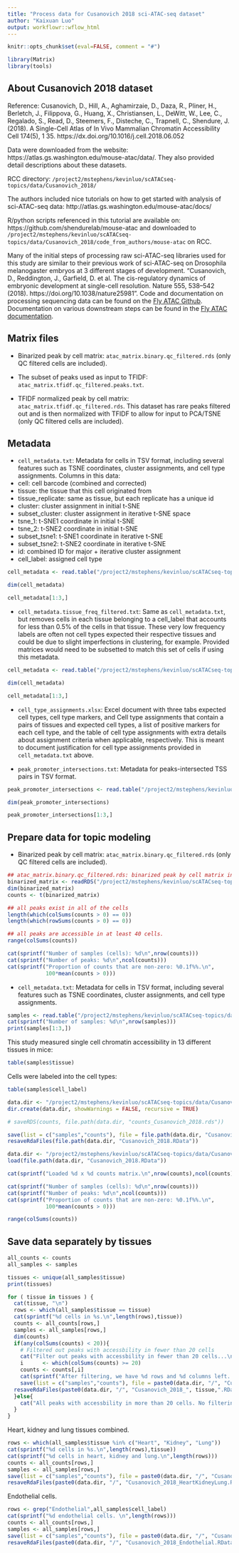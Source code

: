 ```yaml
---
title: "Process data for Cusanovich 2018 sci-ATAC-seq dataset"
author: "Kaixuan Luo"
output: workflowr::wflow_html
---
```


```r
knitr::opts_chunk$set(eval=FALSE, comment = "#")
```

```r
library(Matrix)
library(tools)
```

## About Cusanovich 2018 dataset

Reference: Cusanovich, D., Hill, A., Aghamirzaie, D., Daza, R., Pliner, H., Berletch, J., Filippova, G., Huang, X., Christiansen, L., DeWitt, W., Lee, C., Regalado, S., Read, D., Steemers, F., Disteche, C., Trapnell, C., Shendure, J. (2018). A Single-Cell Atlas of In Vivo Mammalian Chromatin Accessibility Cell 174(5), 1 35. https://dx.doi.org/10.1016/j.cell.2018.06.052

Data were downloaded from the website: https://atlas.gs.washington.edu/mouse-atac/data/. They also provided detail descriptions about these datasets.

RCC directory: `/project2/mstephens/kevinluo/scATACseq-topics/data/Cusanovich_2018/`

The authors included nice tutorials on how to get started with analysis of sci-ATAC-seq data: http://atlas.gs.washington.edu/mouse-atac/docs/

R/python scripts referenced in this tutorial are available on: https://github.com/shendurelab/mouse-atac and downloaded to `/project2/mstephens/kevinluo/scATACseq-topics/data/Cusanovich_2018/code_from_authors/mouse-atac` on RCC. 

Many of the initial steps of processing raw sci-ATAC-seq libraries used for this study are similar to their previous work of sci-ATAC-seq on Drosophila melanogaster embryos at 3 different stages of development. "Cusanovich, D., Reddington, J., Garfield, D. et al. The cis-regulatory dynamics of embryonic development at single-cell resolution. Nature 555, 538–542 (2018). https://doi.org/10.1038/nature25981". Code and documentation on processing sequencing data can be found on the [Fly ATAC Github](https://github.com/shendurelab/fly-atac). Documentation on various downstream steps can be found in the [Fly ATAC documentation](http://atlas.gs.washington.edu/fly-atac/).

## Matrix files

* Binarized peak by cell matrix: `atac_matrix.binary.qc_filtered.rds` (only QC filtered cells are included).

* The subset of peaks used as input to TFIDF: `atac_matrix.tfidf.qc_filtered.peaks.txt`.

* TFIDF normalized peak by cell matrix: `atac_matrix.tfidf.qc_filtered.rds`. This dataset has rare peaks filtered out and is then normalized with TFIDF to allow for input to PCA/TSNE (only QC filtered cells are included).

## Metadata
+ `cell_metadata.txt`: Metadata for cells in TSV format, including several features such as TSNE coordinates, cluster assignments, and cell type assignments. Columns in this data: 
- cell: cell barcode (combined and corrected)
- tissue: the tissue that this cell originated from
- tissue_replicate: same as tissue, but each replicate has a unique id
- cluster: cluster assignment in initial t-SNE
- subset_cluster: cluster assignment in iterative t-SNE space
- tsne_1: t-SNE1 coordinate in initial t-SNE
- tsne_2: t-SNE2 coordinate in initial t-SNE
- subset_tsne1: t-SNE1 coordinate in iterative t-SNE
- subset_tsne2: t-SNE2 coordinate in iterative t-SNE
- id: combined ID for major + iterative cluster assignment
- cell_label: assigned cell type

```r
cell_metadata <- read.table("/project2/mstephens/kevinluo/scATACseq-topics/data/Cusanovich_2018/metadata/cell_metadata.txt", header = TRUE, stringsAsFactors = TRUE, sep = "\t")

dim(cell_metadata)

cell_metadata[1:3,]
```

+ `cell_metadata.tissue_freq_filtered.txt`: Same as `cell_metadata.txt`, but removes cells in each tissue belonging to a cell_label that accounts for less than 0.5% of the cells in that tissue. These very low frequency labels are often not cell types expected their respective tissues and could be due to slight imperfections in clustering, for example. Provided matrices would need to be subsetted to match this set of cells if using this metadata.

```r
cell_metadata <- read.table("/project2/mstephens/kevinluo/scATACseq-topics/data/Cusanovich_2018/metadata/cell_metadata.tissue_freq_filtered.txt", header = TRUE, stringsAsFactors = TRUE, sep = "\t")

dim(cell_metadata)

cell_metadata[1:3,]
```

+ `cell_type_assignments.xlsx`: Excel document with three tabs expected cell types, cell type markers, and Cell type assignments that contain a pairs of tissues and expected cell types, a list of positive markers for each cell type, and the table of cell type assignments with extra details about assignment criteria when applicable, respectively. This is meant to document justification for cell type assignments provided in `cell_metadata.txt` above.

+ `peak_promoter_intersections.txt`: Metadata for peaks-intersected TSS pairs in TSV format.

```r
peak_promoter_intersections <- read.table("/project2/mstephens/kevinluo/scATACseq-topics/data/Cusanovich_2018/metadata/peak_promoter_intersections.txt", header = TRUE, stringsAsFactors = TRUE, sep = "\t")

dim(peak_promoter_intersections)

peak_promoter_intersections[1:3,]
```


## Prepare data for topic modeling

* Binarized peak by cell matrix: `atac_matrix.binary.qc_filtered.rds` (only QC filtered cells are included).
```r
## atac_matrix.binary.qc_filtered.rds: binarized peak by cell matrix in RDS format.
binarized_matrix <- readRDS("/project2/mstephens/kevinluo/scATACseq-topics/data/Cusanovich_2018/ATAC_matrices/atac_matrix.binary.qc_filtered.rds")
dim(binarized_matrix)
counts <- t(binarized_matrix)

## all peaks exist in all of the cells
length(which(colSums(counts > 0) == 0))
length(which(rowSums(counts > 0) == 0))

## all peaks are accessible in at least 40 cells.
range(colSums(counts))

cat(sprintf("Number of samples (cells): %d\n",nrow(counts)))
cat(sprintf("Number of peaks: %d\n",ncol(counts)))
cat(sprintf("Proportion of counts that are non-zero: %0.1f%%.\n",
            100*mean(counts > 0)))

```

* `cell_metadata.txt`: Metadata for cells in TSV format, including several features such as TSNE coordinates, cluster assignments, and cell type assignments. 
```r
samples <- read.table("/project2/mstephens/kevinluo/scATACseq-topics/data/Cusanovich_2018/metadata/cell_metadata.txt", header = TRUE, stringsAsFactors = FALSE, sep = "\t")
cat(sprintf("Number of samples: %d\n",nrow(samples)))
print(samples[1:3,])
```

This study measured single cell chromatin accessibility in 13 different tissues in mice:
```r
table(samples$tissue)
```

Cells were labeled into the cell types:
```r
table(samples$cell_label)
```

```r
data.dir <- "/project2/mstephens/kevinluo/scATACseq-topics/data/Cusanovich_2018/processed_data/"
dir.create(data.dir, showWarnings = FALSE, recursive = TRUE)

# saveRDS(counts, file.path(data.dir, "counts_Cusanovich_2018.rds"))

save(list = c("samples","counts"), file = file.path(data.dir, "Cusanovich_2018.RData"))
resaveRdaFiles(file.path(data.dir, "Cusanovich_2018.RData"))
```


```r
data.dir <- "/project2/mstephens/kevinluo/scATACseq-topics/data/Cusanovich_2018/processed_data/"
load(file.path(data.dir, "Cusanovich_2018.RData"))

cat(sprintf("Loaded %d x %d counts matrix.\n",nrow(counts),ncol(counts)))

cat(sprintf("Number of samples (cells): %d\n",nrow(counts)))
cat(sprintf("Number of peaks: %d\n",ncol(counts)))
cat(sprintf("Proportion of counts that are non-zero: %0.1f%%.\n",
            100*mean(counts > 0)))

range(colSums(counts))
```

## Save data separately by tissues
```r
all_counts <- counts
all_samples <- samples

tissues <- unique(all_samples$tissue)
print(tissues)
```

```r
for ( tissue in tissues ) {
  cat(tissue, "\n")
  rows <- which(all_samples$tissue == tissue)
  cat(sprintf("%d cells in %s.\n",length(rows),tissue))
  counts <- all_counts[rows,]
  samples <- all_samples[rows,]
  dim(counts)
  if(any(colSums(counts) < 20)){
    # Filtered out peaks with accessbility in fewer than 20 cells
    cat("Filter out peaks with accessbility in fewer than 20 cells...\n")
    i      <- which(colSums(counts) >= 20)
    counts <- counts[,i]
    cat(sprintf("After filtering, we have %d rows and %d columns left. \n",nrow(counts),ncol(counts)))
    save(list = c("samples","counts"), file = paste0(data.dir, "/", "Cusanovich_2018_", tissue,".RData"))
  resaveRdaFiles(paste0(data.dir, "/", "Cusanovich_2018_", tissue,".RData"))
  }else{
    cat("All peaks with accessbility in more than 20 cells. No filtering needed.")
  }
}

```

Heart, kidney and lung tissues combined.
```r
rows <- which(all_samples$tissue %in% c("Heart", "Kidney", "Lung"))
cat(sprintf("%d cells in %s.\n",length(rows),tissue))
cat(sprintf("%d cells in heart, kidney and lung.\n",length(rows)))
counts <- all_counts[rows,]
samples <- all_samples[rows,]
save(list = c("samples","counts"), file = paste0(data.dir, "/", "Cusanovich_2018_HeartKidneyLung.RData"))
resaveRdaFiles(paste0(data.dir, "/", "Cusanovich_2018_HeartKidneyLung.RData")))

```

Endothelial cells.
```r
rows <- grep("Endothelial",all_samples$cell_label)
cat(sprintf("%d endothelial cells. \n",length(rows)))
counts <- all_counts[rows,]
samples <- all_samples[rows,]
save(list = c("samples","counts"), file = paste0(data.dir, "/", "Cusanovich_2018_Endothelial.RData"))
resaveRdaFiles(paste0(data.dir, "/", "Cusanovich_2018_Endothelial.RData"))

```


